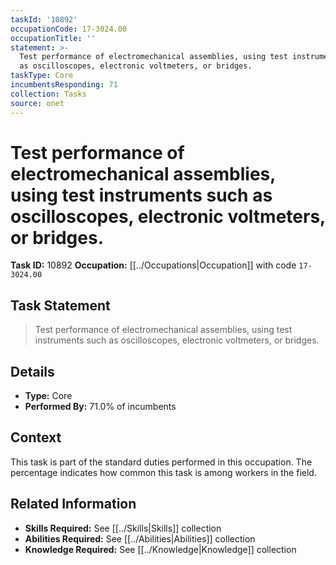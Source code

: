 ```yaml
---
taskId: '10892'
occupationCode: 17-3024.00
occupationTitle: ''
statement: >-
  Test performance of electromechanical assemblies, using test instruments such
  as oscilloscopes, electronic voltmeters, or bridges.
taskType: Core
incumbentsResponding: 71
collection: Tasks
source: onet
---
```

# Test performance of electromechanical assemblies, using test instruments such as oscilloscopes, electronic voltmeters, or bridges.

**Task ID:** 10892
**Occupation:** [[../Occupations|Occupation]] with code `17-3024.00`

## Task Statement

> Test performance of electromechanical assemblies, using test instruments such as oscilloscopes, electronic voltmeters, or bridges.

## Details

- **Type:** Core
- **Performed By:** 71.0% of incumbents

## Context

This task is part of the standard duties performed in this occupation. The percentage indicates how common this task is among workers in the field.

## Related Information

- **Skills Required:** See [[../Skills|Skills]] collection
- **Abilities Required:** See [[../Abilities|Abilities]] collection
- **Knowledge Required:** See [[../Knowledge|Knowledge]] collection

